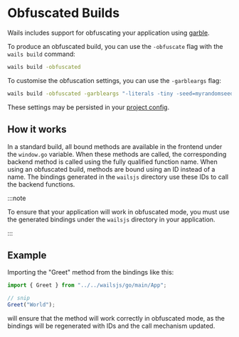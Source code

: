 # Obfuscated Builds

Wails includes support for obfuscating your application using [garble](https://github.com/burrowers/garble).

To produce an obfuscated build, you can use the `-obfuscate` flag with the `wails build` command:

```bash
wails build -obfuscated
```

To customise the obfuscation settings, you can use the `-garbleargs` flag:

```bash
wails build -obfuscated -garbleargs "-literals -tiny -seed=myrandomseed"
```

These settings may be persisted in your [project config](../reference/project-config.mdx).

## How it works

In a standard build, all bound methods are available in the frontend under the `window.go`
variable. When these methods are called, the corresponding backend method is called using
the fully qualified function name. When using an obfuscated build, methods are bound using
an ID instead of a name. The bindings generated in the `wailsjs` directory use these IDs to
call the backend functions.

:::note

To ensure that your application will work in obfuscated mode, you must use the generated
bindings under the `wailsjs` directory in your application.

:::

## Example

Importing the "Greet" method from the bindings like this:

```js
import { Greet } from "../../wailsjs/go/main/App";

// snip
Greet("World");
```

will ensure that the method will work correctly in obfuscated mode, as the bindings will
be regenerated with IDs and the call mechanism updated.
